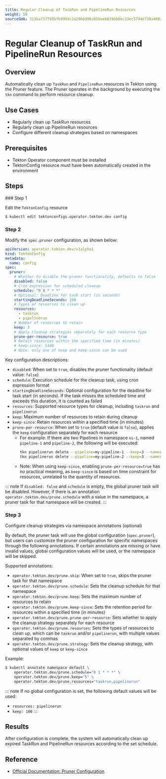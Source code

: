 ```yaml
---
title: Regular Cleanup of TaskRun and PipelineRun Resources
weight: 50
sourceSHA: 313ba737795bfb999dc2a2966d96c050aeb829bb8ec33ec574de730a4082f125
---
```


# Regular Cleanup of TaskRun and PipelineRun Resources

## Overview

Automatically clean up `TaskRun` and `PipelineRun` resources in Tekton using the Pruner feature. The Pruner operates in the background by executing the `tkn` command to perform resource cleanup.

## Use Cases

- Regularly clean up TaskRun resources
- Regularly clean up PipelineRun resources
- Configure different cleanup strategies based on namespaces

## Prerequisites

- Tekton Operator component must be installed
- TektonConfig resource must have been automatically created in the environment

## Steps

<Steps>
### Step 1

Edit the `TektonConfig` resource

```bash
$ kubectl edit tektonconfigs.operator.tekton.dev config
```

### Step 2

Modify the `spec.pruner` configuration, as shown below:

```yaml
apiVersion: operator.tekton.dev/v1alpha1
kind: TektonConfig
metadata:
  name: config
spec:
  pruner:
    # Whether to disable the pruner functionality, defaults to false
    disabled: false
    # Cron expression for scheduled cleanup
    schedule: "0 8 * * *"
    # Optional: Deadline for task start (in seconds)
    startingDeadlineSeconds: 100
    # Types of resources to clean up
    resources:
      - taskrun
      - pipelinerun
    # Number of resources to retain
    keep: 3
    # Apply cleanup strategies separately for each resource type
    prune-per-resource: true
    # Retain resources within the specified time (in minutes)
    # keep-since: 1440
    # Note: only one of keep and keep-since can be used
```

Key configuration descriptions:

- `disabled`: When set to `true`, disables the pruner functionality (default value: `false`)
- `schedule`: Execution schedule for the cleanup task, using cron expression format
- `startingDeadlineSeconds`: Optional configuration for the deadline for task start (in seconds). If the task misses the scheduled time and exceeds this duration, it is counted as failed
- `resources`: Supported resource types for cleanup, including `taskrun` and `pipelinerun`
- `keep`: Maximum number of resources to retain during cleanup
- `keep-since`: Retain resources within a specified time (in minutes)
- `prune-per-resource`: When set to `true` (default value is `false`), applies the `keep` configuration separately for each resource
  - For example: If there are two Pipelines in namespace `ns-1`, named `pipeline-1` and `pipeline-2`, the following will be executed:
    ```bash
    tkn pipelinerun delete --pipeline=my-pipeline-1 --keep=3 --namespace=ns-1
    tkn pipelinerun delete --pipeline=my-pipeline-2 --keep=3 --namespace=ns-1
    ```
  - Note: When using `keep-since`, enabling `prune-per-resource=true` has no practical meaning, as `keep-since` is based on time constraint for resources, unrelated to the quantity of resources.

::: note
If `disabled: false` and `schedule` is empty, the global pruner task will be disabled.
However, if there is an annotation `operator.tekton.dev/prune.schedule` with a value in the namespace, a pruner task for that namespace will be created.
:::

### Step 3

Configure cleanup strategies via namespace annotations (optional)

By default, the pruner task will use the global configuration (`spec.pruner`), but users can customize the pruner configuration for specific namespaces through the following annotations. If certain annotations are missing or have invalid values, global configuration values will be used, or the namespace will be skipped.

Supported annotations:

- `operator.tekton.dev/prune.skip`: When set to `true`, skips the pruner task for that namespace
- `operator.tekton.dev/prune.schedule`: Sets the cleanup schedule for that namespace
- `operator.tekton.dev/prune.keep`: Sets the maximum number of resources to retain
- `operator.tekton.dev/prune.keep-since`: Sets the retention period for resources within a specified time (in minutes)
- `operator.tekton.dev/prune.prune-per-resource`: Sets whether to apply the cleanup strategy separately for each resource
- `operator.tekton.dev/prune.resources`: Sets the types of resources to clean up, which can be `taskrun` and/or `pipelinerun`, with multiple values separated by commas
- `operator.tekton.dev/prune.strategy`: Sets the cleanup strategy, with optional values of `keep` or `keep-since`

Example:

```bash
$ kubectl annotate namespace default \
    operator.tekton.dev/prune.schedule="0 1 * * *" \
    operator.tekton.dev/prune.keep="5" \
    operator.tekton.dev/prune.resources="taskrun,pipelinerun"
```

::: note
If no global configuration is set, the following default values will be used:

- `resources: pipelinerun`
- `keep: 100`
:::

</Steps>

## Results

After configuration is complete, the system will automatically clean up expired TaskRun and PipelineRun resources according to the set schedule.

## Reference

- [Official Documentation: Pruner Configuration](https://tekton.dev/vault/operator-v0.74.x-lts/tektonconfig/#pruner)
